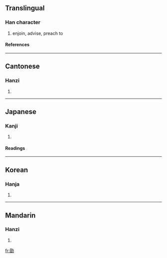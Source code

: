 ==Translingual==
===Han character===
{{Han char|rad=力|as=09|sn=11|four=6462<sub>7</sub>|canj=日山大尸 (AUKS)}}
# enjoin, advise, preach to
====References====
{{Han ref|kx=0148.170|dkj=02391|dj=0334.010|hdz=10375.040|uh=52D6|ud=21206|bh=D46D|bd=54381}}
----
==Cantonese==
===Hanzi===
{{yue-hanzi|jyut=|y=yuk1}}
# {{defn|Cantonese}}
----
==Japanese==
===Kanji===
{{ja-kanji|grade=|rs=力09}}
# {{defn|Japanese}} 
====Readings====
{{ja-readings|on=[[きゃく]] (kyaku), [[こく]] (koku), [[ぼう]] (bō)|kun=[[つとめる]] (tsutomeru)}}
----
==Korean==
===Hanja===
{{ko-hanja|hangeul=욱|rv=uk|mr=uk}}
# {{defn|Korean}}
----
==Mandarin==
===Hanzi===
{{cmn-hanzi|pin=[[xù]] (xu4)|wg=hsü<sup>4</sup>}}
# {{defn|Mandarin}}

[[fr:勖]]